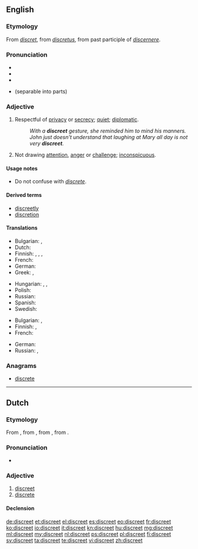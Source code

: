==English==

===Etymology===
From {{etyl|fro|en}} ''[[discret]]'', from {{etyl|la|en}} ''[[discretus]]'', from past participle of ''[[discernere]]''.

===Pronunciation===
* {{IPA|/dɪˈskɹiːt/}}
* {{audio|en-us-discreet.ogg|Audio (US)}}
* {{rhymes|iːt}}
* {{homophones|lang=en|discrete}} (separable into parts)

===Adjective===
{{en-adj}}

# Respectful of [[privacy]] or [[secrecy]]; [[quiet]]; [[diplomatic]].
#: ''With a '''discreet''' gesture, she reminded him to mind his manners.''
#: ''John just doesn't understand that laughing at Mary all day is not very '''discreet'''.''
# Not drawing [[attention]], [[anger]] or [[challenge]]; [[inconspicuous]].

====Usage notes====
* Do not confuse with ''[[discrete]]''.

====Derived terms====
* [[discreetly]]
* [[discretion]]

====Translations====
{{trans-top|respectful of privacy or secrecy; quiet; diplomatic}}
* Bulgarian: {{t+|bg|дискретен}},  {{t+|bg|тактичен}}
* Dutch: {{t+|nl|discreet}}
* Finnish: {{t-|fi|hienotunteinen}}, {{t-|fi|hienovarainen}}, {{t-|fi|tahdikas}}, {{t+|fi|diskreetti}}
* French: {{t+|fr|discret}}
* German: {{t+|de|diskret}}
* Greek: {{t+|el|διακριτική|f|tr=diakritiki}}, {{t+|el|διακριτικός|m|tr=diakritikos}}
{{trans-mid}}
* Hungarian: {{t+|hu|diszkrét}}, {{t+|hu|tapintatos}}, {{t-|hu|titoktartó}}
* Polish: {{t+|pl|dyskretny}}
* Russian: {{t+|ru|тактичный}}
* Spanish: {{t-|es|discreto}}
* Swedish: {{t+|sv|diskret}}
{{trans-bottom}}

{{trans-top|not drawing attention, anger or challenge; inconspicuous}}
* Bulgarian: {{t+|bg|предпазлив}},  {{t+|bg|сдържан}}
* Finnish: {{t-|fi|hillitty}}, {{t+|fi|diskreetti}}
* French: {{t+|fr|discret}}
{{trans-mid}}
* German: {{t+|de|diskret}}
* Russian: {{t+|ru|незаметный}}, {{t+|ru|неброский}}
{{trans-bottom}}

===Anagrams===
* [[discrete#English|discrete]]

----

==Dutch==

===Etymology===
From {{etyl|dum|nl}} {{term|discreet|lang=dum}}, from {{etyl|fro|nl}} {{term|discret|lang=fro}}, from {{etyl|ML.|nl}} {{term|discretus|discrētus|lang=la}}, from {{term|discerno|discernō|lang=la}}.

===Pronunciation===
* {{audio|Nl-discreet.ogg|Audio}}

===Adjective===
{{nl-adj|discreter}}

# [[#English|discreet]]
# [[discrete]]

====Declension====
{{nl-decl-adj|discrete}}

[[de:discreet]]
[[et:discreet]]
[[el:discreet]]
[[es:discreet]]
[[eo:discreet]]
[[fr:discreet]]
[[ko:discreet]]
[[io:discreet]]
[[it:discreet]]
[[kn:discreet]]
[[hu:discreet]]
[[mg:discreet]]
[[ml:discreet]]
[[my:discreet]]
[[nl:discreet]]
[[ps:discreet]]
[[pl:discreet]]
[[fi:discreet]]
[[sv:discreet]]
[[ta:discreet]]
[[te:discreet]]
[[vi:discreet]]
[[zh:discreet]]
